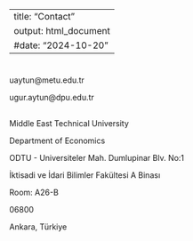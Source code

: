 
---
title: "Contact"
output: html_document
#date: "2024-10-20"
---

#
#
#
#
#


## 
uaytun@metu.edu.tr

ugur.aytun@dpu.edu.tr


##
Middle East Technical University

Department of Economics

ODTU - Universiteler Mah. Dumlupinar Blv. No:1 

İktisadi ve İdari Bilimler Fakültesi A Binası 

Room: A26-B

06800

Ankara, Türkiye
